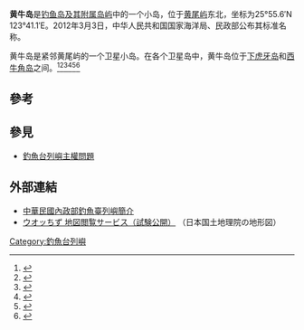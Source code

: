 {{NoteTA
|G1=钓鱼台
}}
{{Infobox disputed islands
| plural = yes
| name             = 黄牛岛
| image name       = Huangweiyu.PNG
| image caption    = 黄牛岛
| image size       = 320px
| locator map      = Senkaku-Diaoyu-Tiaoyu-Islan.jpg
| map_custom       =
| native name      =
| native name link =
| other_names      = 
| location         = 太平洋
| coordinates      = {{Coord|25|55.6|N|123|41.1|E|type:isle|display=inline}}
| archipelago      =
| total islands    = 1 岛礁
| major islands    = 
| length           =
| width            =
| coastline        = 
| highest mount    = 
| elevation        = {{convert|28|m|ft}}
| country claim                        = People's Republic of China
| country claim divisions title   = 省
| country claim divisions         = [[台湾省_(中华人民共和国)|台湾省]] 
| country claim capital city            =
| country claim largest city            =
| country claim largest city population =
| country claim leader title            =
| country claim leader name             =
| country 1 claim                       = Republic of China (Taiwan)
| country 1 claim divisions title   = -{里}-
| country 1 claim divisions         = [[宜蘭縣|宜蘭縣]][[頭城鎮|頭城鎮]]大溪里
| country 1 claim capital city            =
| country 1 claim largest city            =
| country 1 claim largest city population =
| country 1 claim leader title            =
| country 1 claim leader name             =
| country 2 claim                       = JPN
| country 2 claim divisions title   = 市
| country 2 claim divisions         = [[冲绳县|冲绳县]][[石垣市|石垣市]] 
| country 2 claim capital city            =
| country 2 claim largest city            =
| country 2 claim largest city population =
| country 2 claim leader title            =
| country 2 claim leader name             =
| country                              = 
| country admin divisions title   = 
| country admin divisions         = 
| country capital city            =
| country largest city            =
| country largest city population =
| country leader title            =
| country leader name             =
| population       = 0
| population as of =
| density          =
| ethnic groups    =
| additional info  =
}}
'''黄牛岛'''是[[钓鱼岛及其附属岛屿|钓鱼岛及其附属岛屿]]中的一个小岛，位于[[黄尾屿|黄尾屿]]东北，坐标为25°55.6′N 123°41.1′E。2012年3月3日，中华人民共和国国家海洋局、民政部公布其标准名称。

黄牛岛是紧邻黄尾屿的一个卫星小岛。在各个卫星岛中，黄牛岛位于[[下虎牙岛|下虎牙岛]]和[[西牛角岛|西牛角岛]]之间。<ref>{{Cite web |url= http://politics.people.com.cn/n/2012/0921/c1001-19076819.html |title= 海洋局、民政部公布我国钓鱼岛海域部分地理实体标准名称 |date= 2012年9月21日 |publisher= 《[[人民网|人民网]]》 |language= 中文 |accessdate= 2012年9月21日 |quote=  |archive-date= 2012年11月13日 |archive-url= https://web.archive.org/web/20121113053836/http://politics.people.com.cn/n/2012/0921/c1001-19076819.html |dead-url= no }}</ref><ref>{{cite web|title= 钓鱼岛海域部分地理实体标准名称公布|url= http://news.sina.com.cn/c/2012-09-22/091025229896.shtml|accessdate= 2013-07-05|archive-date= 2012-09-25|archive-url= https://web.archive.org/web/20120925120534/http://news.sina.com.cn/c/2012-09-22/091025229896.shtml|dead-url= no}}</ref><ref>{{Cite book|title=中国钓鱼岛地名册|last=国家海洋局编|first=|publisher=北京：海洋出版社|year=2012.11|isbn=978-7-5027-8442-3|location=|pages=10}}</ref><ref>{{Cite book|title=中国海洋权益争端的国际法分析|last=冯学智主编|first=|publisher=北京：中国政法大学出版社|year=2013.03|isbn=978-7-5620-4628-8|location=|pages=102-105}}</ref><ref>{{Cite book|title=钓鱼岛|last=疏震娅，张海文著|first=|publisher=北京：五洲传播出版社|year=2014.11|isbn=978-7-5085-2902-8|location=|pages=1-50}}</ref><ref>{{Cite book|title=中国海岛开发与保护 地理学视角|last=张耀光编|first=|publisher=北京：海洋出版社|year=2012.06|isbn=978-7-5027-8291-7|location=|pages=126-128}}</ref>

==參考==
{{Reflist}}

==參見==
*[[釣魚台列嶼主權問題|釣魚台列嶼主權問題]]

== 外部連結 ==
* [https://web.archive.org/web/20120614114615/http://maritimeinfo.moi.gov.tw/marineweb/layout_C10.aspx 中華民國內政部釣魚臺列嶼簡介]{{zh-hant}}
* [http://watchizu.gsi.go.jp/ ウオッちず 地図閲覧サービス（試験公開）] {{Wayback|url=http://watchizu.gsi.go.jp/ |date=20190515042348 }}（日本国土地理院の地形図）{{ja}}
{{钓鱼岛及其附属岛屿}}

[[Category:釣魚台列嶼|Category:釣魚台列嶼]]